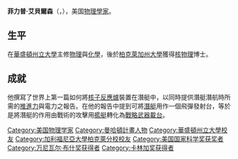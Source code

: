 {{Infobox scientist
|name              = 菲力普·艾貝爾森<br>Philip Abelson
|image             =
|image_size        =
|caption           = 菲力普·艾貝爾森<br>Philip Abelson
|birth_date        = 1913年4月27日

|birth_place       =  [[美國|美國]][[華盛頓州|華盛頓州]][[塔科馬_(華盛頓州)|塔科馬]],
|death_date        = 2004年8月1日 (91岁)
|death_place       = [[美國|美國]] [[馬里蘭州|馬里蘭州]][[貝塞斯達_(馬里蘭州)|貝塞斯達]]
|residence         = 
|citizenship       = 
|nationality       = [[美國|美國]]
|ethnicity         = 
|field             = [[原子核物理學|原子核物理學]]
|work_institutions = 
|alma_mater        = [[華盛頓州立大學|華盛頓州立大學]]<br/>[[加州大學柏克萊分校|加州大學柏克萊分校]]
|doctoral_advisor  = 
|doctoral_students = 
|known_for         = 發現[[錼|錼]]元素及其對應[[同位素分離|同位素分離]]諸多技巧。
|author_abbrev_bot = 
|author_abbrev_zoo = 
|influences        = 
|influenced        = 
|prizes            = {{no wrap|{{Link-en|卡林加獎|Kalinga Prize}} {{small|(1972)}}<br>[[美國國家科學獎章|美國國家科學獎章]] {{small|(1987)}}<br>{{Link-en|公共福利紀念章|Public Welfare Medal}} {{small|(1992)}}<br>[[萬尼瓦爾·布希獎|萬尼瓦爾·布希獎]] {{small|(1996)}}}}
|religion          = 
|footnotes         = 
|signature         =
}}
'''菲力普·艾貝爾森'''（{{lang-en|'''Philip Abelson'''}}，{{bd|1913年|4月27日|2004年|1月8日|catIdx=A艾}}），美国[[物理學家|物理學家]]。

== 生平 ==
在[[華盛頓州立大學|華盛頓州立大學]]主修[[物理|物理]]與[[化學|化學]]，後於[[柏克萊加州大學|柏克萊加州大學]]獲得[[核物理|核物理]]博士。

==成就==
他撰寫了世界上第一篇如何將[[核子反應爐|核子反應爐]]裝置在潛艇中，以同時提供潛艇潛航時所需的[[推進力|推進力]]與電力之報告。在他的報告中提到可將[[潛艇|潛艇]]用作一個飛彈發射台，等於是將潛艇的作用由戰術的攻擊用[[艦艇|艦艇]]轉化為[[戰略武器載台|戰略武器載台]]。

{{物理學家小作品}}
{{Winners of the National Medal of Science|physical}}
{{万尼瓦尔·布什奖获得者}}

{{Authority control}}
{{DEFAULTSORT:Abelson, Philip}}
[[Category:美国物理学家|Category:美国物理学家]]
[[Category:曼哈頓計畫人物|Category:曼哈頓計畫人物]]
[[Category:華盛頓州立大學校友|Category:華盛頓州立大學校友]]
[[Category:加利福尼亞大學柏克萊分校校友|Category:加利福尼亞大學柏克萊分校校友]]
[[Category:美国国家科学奖获奖者|Category:美国国家科学奖获奖者]]
[[Category:万尼瓦尔·布什奖获得者|Category:万尼瓦尔·布什奖获得者]]
[[Category:卡林加奖获得者|Category:卡林加奖获得者]]